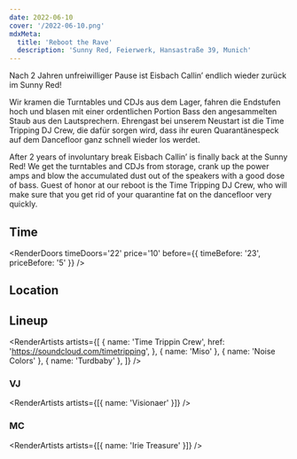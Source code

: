 ```yaml
---
date: 2022-06-10
cover: '/2022-06-10.png'
mdxMeta:
  title: 'Reboot the Rave'
  description: 'Sunny Red, Feierwerk, Hansastraße 39, Munich'
---
```


Nach 2 Jahren unfreiwilliger Pause ist Eisbach Callin’ endlich wieder zurück im Sunny Red!

Wir kramen die Turntables und CDJs aus dem Lager, fahren die Endstufen hoch und blasen mit einer ordentlichen Portion Bass den angesammelten Staub aus den Lautsprechern. Ehrengast bei unserem Neustart ist die Time Tripping DJ Crew, die dafür sorgen wird, dass ihr euren Quarantänespeck auf dem Dancefloor ganz schnell wieder los werdet.

After 2 years of involuntary break Eisbach Callin’ is finally back at the Sunny Red! We get the turntables and CDJs from storage, crank up the power amps and blow the accumulated dust out of the speakers with a good dose of bass. Guest of honor at our reboot is the Time Tripping DJ Crew, who will make sure that you get rid of your quarantine fat on the dancefloor very quickly.

## Time

<RenderDoors
  timeDoors='22'
  price='10'
  before={{ timeBefore: '23', priceBefore: '5' }}
/>

## Location

<RenderLocation
  venueName='Sunny Red'
  address='Feierwerk Hansastr. 39'
  city='Munich'
  mapUrl='https://goo.gl/maps/mA8iv2XEHf7XfRLv7'
/>

## Lineup

<RenderArtists
  artists={[
    {
      name: 'Time Trippin Crew',
      href: 'https://soundcloud.com/timetripping',
    },
    { name: 'Miso' },
    { name: 'Noise Colors' },
    { name: 'Turdbaby' },
  ]}
/>

### VJ

<RenderArtists artists={[{ name: 'Visionaer' }]} />

### MC

<RenderArtists artists={[{ name: 'Irie Treasure' }]} />
